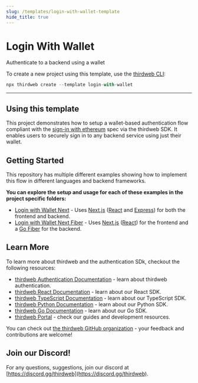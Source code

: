 ```yaml
---
slug: /templates/login-with-wallet-template
hide_title: true
---
```



# Login With Wallet

Authenticate to a backend using a wallet

To create a new project using this template, use the [thirdweb CLI](/thirdweb-deploy/thirdweb-cli):

```jsx
npx thirdweb create --template login-with-wallet
```

<div
  style={{
    display: "flex",
    flexDirection: "row",
    gap: "2%",
    marginBottom: 32,
    width: "100%",
    alignItems: "center",
    justifyContent: "center",
    marginTop: 16,
  }}
>
  <ViewCodeButton
    link="https://github.com/thirdweb-example/login-with-wallet"
    name="login-with-wallet"
  />
</div>

---

## Using this template

This project demonstrates how to setup a wallet-based authentication flow compliant with the
[sign-in with ethereum](https://eips.ethereum.org/EIPS/eip-4361) spec via the thirdweb SDK. It enables users to securely sign in to any backend service using just their wallet.

## Getting Started

This repository has multiple different examples showing how to implement this flow in different languages and backend frameworks.

**You can explore the setup and usage for each of these examples in the project specific folders:**

- [Login with Wallet Next](/tree/main/login-with-wallet-next) - Uses [Next.js](https://nextjs.org/) ([React](https://reactjs.org/) and [Express](https://expressjs.com/)) for both the frontend and backend.
- [Login with Wallet Next Fiber](/tree/main/login-with-wallet-next-fiber) - Uses [Next.js](https://nextjs.com/) ([React](https://reactjs.org/)) for the frontend and a [Go Fiber](https://gofiber.io/) for the backend.

## Learn More

To learn more about thirdweb and the authentication SDk, checkout the following resources:

- [thirdweb Authentication Documentation](https://portal.thirdweb.com/building-web3-apps/authenticating-users) - learn about thirdweb authentication.
- [thirdweb React Documentation](https://docs.thirdweb.com/react) - learn about our React SDK.
- [thirdweb TypeScript Documentation](https://docs.thirdweb.com/typescript) - learn about our TypeScript SDK.
- [thirdweb Python Documentation](https://docs.thirdweb.com/python) - learn about our Python SDK.
- [thirdweb Go Documentation](https://docs.thirdweb.com/go) - learn about our Go SDK.
- [thirdweb Portal](https://docs.thirdweb.com) - check our guides and development resources.

You can check out [the thirdweb GitHub organization](https://github.com/thirdweb-dev) - your feedback and contributions are welcome!

## Join our Discord!

For any questions, suggestions, join our discord at [https://discord.gg/thirdweb](https://discord.gg/thirdweb).
